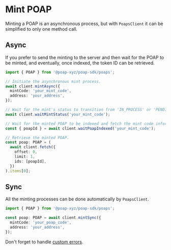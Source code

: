 # Mint POAP

Minting a POAP is an asynchronous process, but with `PoapsClient` it can be simplified
to only one method call.

## Async

If you prefer to send the minting to the server and then wait for the POAP to be
minted, and eventually, once indexed, the token ID can be retrieved.

```typescript
import { POAP } from '@poap-xyz/poap-sdk/poaps';

// Initiate the asynchronous mint process.
await client.mintAsync({
  mintCode: 'your_mint_code',
  address: 'your_address',
});

// Wait for the mint's status to transition from 'IN_PROCESS' or 'PENDING' states.
await client.waitMintStatus('your_mint_code');

// Wait for the minted POAP to be indexed and fetch the mint code information related to the Mint Code.
const { poapId } = await client.waitPoapIndexed('your_mint_code');

// Retrieve the minted POAP.
const poap: POAP = (
  await client.fetch({
    offset: 0,
    limit: 1,
    ids: [poapId],
  })
).items[0];
```

## Sync

All the minting processes can be done automatically by `PoapsClient`.

```typescript
import { POAP } from '@poap-xyz/poap-sdk/poaps';

const poap: POAP = await client.mintSync({
  mintCode: 'your_poap_code',
  address: 'your_address',
});
```

Don't forget to handle [custom errors](/packages/poaps/Errors).
